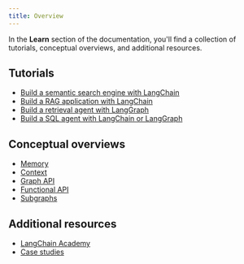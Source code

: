 ```yaml
---
title: Overview
---
```


In the **Learn** section of the documentation, you'll find a collection of tutorials, conceptual overviews, and additional resources.

## <Icon icon="code" size={20} /> Tutorials

- [Build a semantic search engine with LangChain](/oss/python/langchain/knowledge-base)
- [Build a RAG application with LangChain](/oss/python/langchain/rag)
- [Build a retrieval agent with LangGraph](/oss/python/langgraph/agentic-rag)
- [Build a SQL agent with LangChain or LangGraph](/oss/python/langchain/sql-agent)

## <Icon icon="book" size={20} /> Conceptual overviews

- [Memory](/oss/python/concepts/memory)
- [Context](/oss/python/concepts/context)
- [Graph API](/oss/python/langgraph/graph-api)
- [Functional API](/oss/python/langgraph/functional-api)
- [Subgraphs](/oss/python/concepts/subgraphs)

## <Icon icon="list" size={20} /> Additional resources

- [LangChain Academy](https://academy.langchain.com/)
- [Case studies](/oss/python/langgraph/case-studies)
